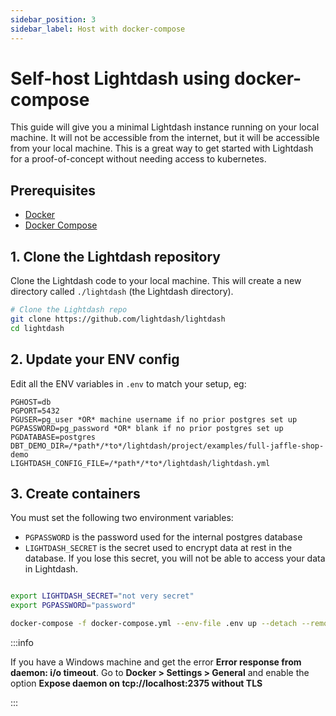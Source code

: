 ```yaml
---
sidebar_position: 3
sidebar_label: Host with docker-compose
---
```


# Self-host Lightdash using docker-compose

This guide will give you a minimal Lightdash instance running on your local machine. It will not be accessible from 
the internet, but it will be accessible from your local machine. This is a great way to get started with Lightdash 
for a proof-of-concept without needing access to kubernetes.

## Prerequisites

- [Docker](https://docs.docker.com/get-docker/)
- [Docker Compose](https://docs.docker.com/compose/install/)

## 1. Clone the Lightdash repository

Clone the Lightdash code to your local machine. This will create a new directory called `./lightdash` (the Lightdash directory).

```bash
# Clone the Lightdash repo
git clone https://github.com/lightdash/lightdash
cd lightdash
```

## 2. Update your ENV config 

Edit all the ENV variables in `.env` to match your setup, eg: 

```
PGHOST=db
PGPORT=5432
PGUSER=pg_user *OR* machine username if no prior postgres set up
PGPASSWORD=pg_password *OR* blank if no prior postgres set up
PGDATABASE=postgres
DBT_DEMO_DIR=/*path*/*to*/lightdash/project/examples/full-jaffle-shop-demo
LIGHTDASH_CONFIG_FILE=/*path*/*to*/lightdash/lightdash.yml
```

## 3. Create containers

You must set the following two environment variables:

- `PGPASSWORD` is the password used for the internal postgres database
- `LIGHTDASH_SECRET` is the secret used to encrypt data at rest in the database. If you lose this secret, you will not be able to access your data in Lightdash.

```bash

export LIGHTDASH_SECRET="not very secret" 
export PGPASSWORD="password"

docker-compose -f docker-compose.yml --env-file .env up --detach --remove-orphans
```

:::info

If you have a Windows machine and get the error **Error response from daemon: i/o timeout**.
Go to **Docker > Settings > General** and enable the option **Expose daemon on tcp://localhost:2375 without TLS**

:::
